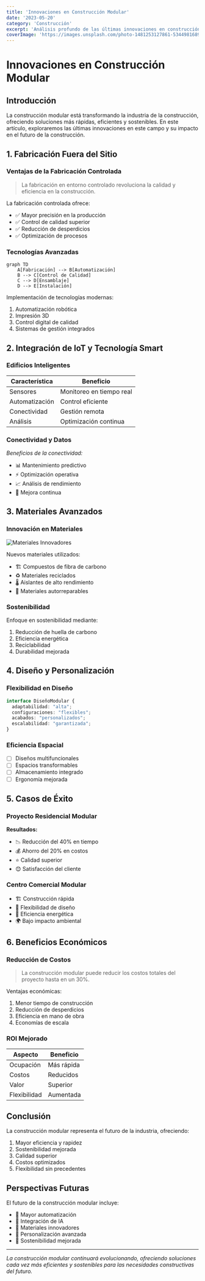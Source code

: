 ```yaml
---
title: 'Innovaciones en Construcción Modular'
date: '2023-05-20'
category: 'Construcción'
excerpt: 'Análisis profundo de las últimas innovaciones en construcción modular y su impacto en la eficiencia, sostenibilidad y futuro de la industria de la construcción.'
coverImage: 'https://images.unsplash.com/photo-1481253127861-534498168948?ixlib=rb-4.0.3&ixid=M3wxMjA3fDB8MHxwaG90by1wYWdlfHx8fGVufDB8fHx8fA%3D%3D&auto=format&fit=crop&w=2073&q=80'
---
```


# Innovaciones en Construcción Modular

## Introducción

La construcción modular está transformando la industria de la construcción, ofreciendo soluciones más rápidas, eficientes y sostenibles. En este artículo, exploraremos las últimas innovaciones en este campo y su impacto en el futuro de la construcción.

## 1. Fabricación Fuera del Sitio

### Ventajas de la Fabricación Controlada

> La fabricación en entorno controlado revoluciona la calidad y eficiencia en la construcción.

La fabricación controlada ofrece:

- ✅ Mayor precisión en la producción
- ✅ Control de calidad superior
- ✅ Reducción de desperdicios
- ✅ Optimización de procesos

### Tecnologías Avanzadas

```mermaid
graph TD
    A[Fabricación] --> B[Automatización]
    B --> C[Control de Calidad]
    C --> D[Ensamblaje]
    D --> E[Instalación]
```

Implementación de tecnologías modernas:

1. Automatización robótica
2. Impresión 3D
3. Control digital de calidad
4. Sistemas de gestión integrados

## 2. Integración de IoT y Tecnología Smart

### Edificios Inteligentes

| Característica | Beneficio |
|---------------|-----------|
| Sensores | Monitoreo en tiempo real |
| Automatización | Control eficiente |
| Conectividad | Gestión remota |
| Análisis | Optimización continua |

### Conectividad y Datos

*Beneficios de la conectividad:*

- 📊 Mantenimiento predictivo
- ⚡ Optimización operativa
- 📈 Análisis de rendimiento
- 🔄 Mejora continua

## 3. Materiales Avanzados

### Innovación en Materiales

![Materiales Innovadores](https://images.unsplash.com/photo-1486406146926-c627a92ad1ab)

Nuevos materiales utilizados:

- 🏗️ Compuestos de fibra de carbono
- ♻️ Materiales reciclados
- 🌡️ Aislantes de alto rendimiento
- 🔧 Materiales autorreparables

### Sostenibilidad

Enfoque en sostenibilidad mediante:

1. Reducción de huella de carbono
2. Eficiencia energética
3. Reciclabilidad
4. Durabilidad mejorada

## 4. Diseño y Personalización

### Flexibilidad en Diseño

```typescript
interface DiseñoModular {
  adaptabilidad: "alta";
  configuraciones: "flexibles";
  acabados: "personalizados";
  escalabilidad: "garantizada";
}
```

### Eficiencia Espacial

- [ ] Diseños multifuncionales
- [ ] Espacios transformables
- [ ] Almacenamiento integrado
- [ ] Ergonomía mejorada

## 5. Casos de Éxito

### Proyecto Residencial Modular

**Resultados:**
- 📉 Reducción del 40% en tiempo
- 💰 Ahorro del 20% en costos
- ⭐ Calidad superior
- 😊 Satisfacción del cliente

### Centro Comercial Modular

- 🏗️ Construcción rápida
- 🎨 Flexibilidad de diseño
- 🌱 Eficiencia energética
- 🌍 Bajo impacto ambiental

## 6. Beneficios Económicos

### Reducción de Costos

> La construcción modular puede reducir los costos totales del proyecto hasta en un 30%.

Ventajas económicas:
1. Menor tiempo de construcción
2. Reducción de desperdicios
3. Eficiencia en mano de obra
4. Economías de escala

### ROI Mejorado

| Aspecto | Beneficio |
|---------|-----------|
| Ocupación | Más rápida |
| Costos | Reducidos |
| Valor | Superior |
| Flexibilidad | Aumentada |

## Conclusión

La construcción modular representa el futuro de la industria, ofreciendo:

1. Mayor eficiencia y rapidez
2. Sostenibilidad mejorada
3. Calidad superior
4. Costos optimizados
5. Flexibilidad sin precedentes

## Perspectivas Futuras

El futuro de la construcción modular incluye:

- 🤖 Mayor automatización
- 🧠 Integración de IA
- 🔬 Materiales innovadores
- 🎨 Personalización avanzada
- 🌱 Sostenibilidad mejorada

---

*La construcción modular continuará evolucionando, ofreciendo soluciones cada vez más eficientes y sostenibles para las necesidades constructivas del futuro.*